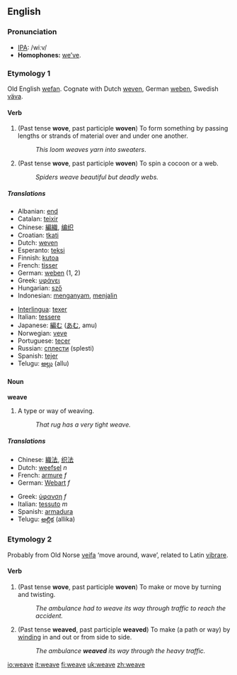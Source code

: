 ==English==
===Pronunciation===
*[[w:IPA|IPA]]: /wiːv/
*'''Homophones:''' [[we’ve]].

===Etymology 1===
Old English [[wefan]].  Cognate with Dutch [[weven]], German [[weben]], Swedish [[väva]].

====Verb====
{{irregverb|'''to weave'''|'''[[weaves]]'''|'''[[wove]]'''|'''[[woven]]'''|'''[[weaving]]'''}}

#(Past tense '''wove''', past participle '''woven''') To form something by passing lengths or strands of material over and under one another. 
#:''This loom weaves yarn into sweaters''. 
#(Past tense '''wove''', past participle '''woven''') To spin a cocoon or a web. 
#:''Spiders weave beautiful but deadly webs.''

=====Translations=====
{{top}}
*Albanian: [[end]]
*Catalan: [[teixir]]
*Chinese: [[編織]], [[编织]]
*Croatian: [[tkati]]
*Dutch: [[weven]]
*Esperanto: [[teksi]]
*Finnish: [[kutoa]]
*French: [[tisser]]
*German: [[weben]] (1, 2)
*Greek: [[υφάνει]]
*Hungarian: [[sző]]
*Indonesian: [[anyam|menganyam]], [[jalin|menjalin]]
{{mid}}
*[[Interlingua]]: [[texer]]
*Italian: [[tessere]]
*Japanese: [[編む]] ([[あむ]], amu)
*Norwegian: [[veve]]
*Portuguese: [[tecer]]
*Russian: [[сплести]] (splesti)
*Spanish: [[tejer]]
*Telugu: [[అల్లు]] (allu)
{{bottom}}

====Noun====
'''weave'''<!-- uncountable but also countable? -->

#­A type or way of weaving. 
#:''That rug has a very tight weave.''

=====Translations=====
{{top}}
*Chinese: [[織法]], [[织法]]
*Dutch: [[weefsel]] ''n''
*French: [[armure]] ''f''
*German: [[Webart]] ''f''
{{mid}}
*Greek: [[ύφανση]] ''f''
*Italian: [[tessuto]] ''m''
*Spanish: [[armadura]]
*Telugu: [[అల్లిక]] (allika)
{{bottom}}

===Etymology 2===
Probably from Old Norse [[veifa]] ‘move around, wave’, related to Latin [[vibrare]].

====Verb==== 
#(Past tense '''wove''', past participle '''woven''') To make or move by turning and twisting. 
#:''The ambulance had to weave its way through traffic to reach the accident.''
#(Past tense '''weaved''', past participle '''weaved''') To make (a path or way) by [[wind]]ing in and out or from side to side.
#:''The ambulance '''weaved''' its way through the heavy traffic.''

[[io:weave]]
[[it:weave]]
[[fi:weave]]
[[uk:weave]]
[[zh:weave]]